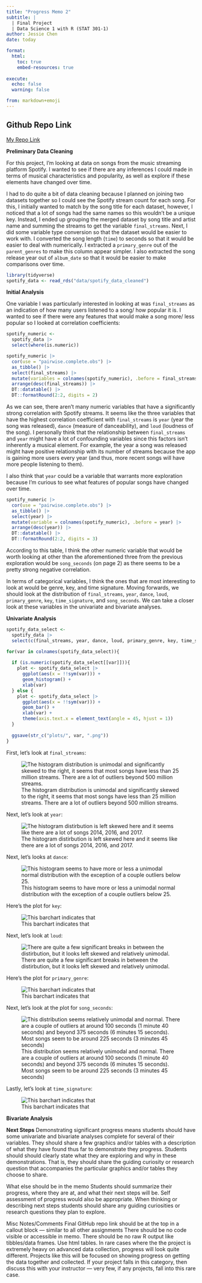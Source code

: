 ```yaml
---
title: "Progress Memo 2"
subtitle: |
  | Final Project 
  | Data Science 1 with R (STAT 301-1)
author: Jessie Chen
date: today

format:
  html:
    toc: true
    embed-resources: true
    
execute:
  echo: false
  warning: false

from: markdown+emoji 
---
```


::: {.callout-tip icon="false"}
## Github Repo Link

[My Repo Link](https://github.com/stat301-1-2023-fall/final-project-1-Jchench)
:::

**Preliminary Data Cleaning**

For this project, I'm looking at data on songs from the music streaming platform Spotify. I wanted to see if there are any inferences I could made in terms of musical characteristics and popularity, as well as explore if these elements have changed over time.

I had to do quite a bit of data cleaning because I planned on joining two datasets together so I could see the Spotify stream count for each song. For this, I initially wanted to match by the song title for each dataset, however, I noticed that a lot of songs had the same names so this wouldn't be a unique key. Instead, I ended up grouping the merged dataset by song title and artist name and summing the streams to get the variable `final_streams`. Next, I did some variable type conversion so that the dataset would be easier to work with. I converted the song length (`time`) to seconds so that it would be easier to deal with numerically. I extracted a `primary_genre` out of the `parent_genres` to make this column appear simpler. I also extracted the song release year out of `album_date` so that it would be easier to make comparisons over time.
```r
library(tidyverse)
spotify_data <- read_rds("data/spotify_data_cleaned")
```

**Initial Analysis**

One variable I was particularly interested in looking at was `final_streams` as an indication of how many users listened to a song/ how popular it is. I wanted to see if there were any features that would make a song more/ less popular so I looked at correlation coefficients:

```r
spotify_numeric <- 
  spotify_data |> 
  select(where(is.numeric))

spotify_numeric |> 
  cor(use = "pairwise.complete.obs") |> 
  as_tibble() |> 
  select(final_streams) |> 
  mutate(variables = colnames(spotify_numeric), .before = final_streams) |> 
  arrange(desc(final_streams)) |> 
  DT::datatable() |> 
  DT::formatRound(2:2, digits = 2)
```
As we can see, there aren't many numeric variables that have a significantly strong correlation with Spotify streams. It seems like the three variables that have the highest correlation coefficient with `final_streams` is `year` (year the song was released), `dance` (measure of danceability), and `loud` (loudness of the song). I personally think that the relationship between `final_streams` and `year` might have a lot of confounding variables since this factors isn't inherently a musical element. For example, the year a song was released might have positive relationship with its number of streams because the app is gaining more users every year (and thus, more recent songs will have more people listening to them).

I also think that `year` could be a variable that warrants more exploration because I'm curious to see what features of popular songs have changed over time.
```r
spotify_numeric |> 
  cor(use = "pairwise.complete.obs") |> 
  as_tibble() |> 
  select(year) |> 
  mutate(variable = colnames(spotify_numeric), .before = year) |> 
  arrange(desc(year)) |> 
  DT::datatable() |> 
  DT::formatRound(2:2, digits = 3)
```
According to this table, I think the other numeric variable that would be worth looking at other than the aforementioned three from the previous exploration would be `song_seconds` (on page 2) as there seems to be a pretty strong negative correlation.

In terms of categorical variables, I think the ones that are most interesting to look at would be genre, key, and time signature. Moving forwards, we should look at the distribution of `final_streams`, `year`, `dance`, `loud`, `primary_genre`, `key`, `time_signature`, and `song_seconds`. We can take a closer look at these variables in the univariate and bivariate analyses.

**Univariate Analysis**
```r
spotify_data_select <- 
  spotify_data |> 
  select(c(final_streams, year, dance, loud, primary_genre, key, time_signature, song_seconds))

for(var in colnames(spotify_data_select)){
  
  if (is.numeric(spotify_data_select[[var]])){
    plot <- spotify_data_select |> 
      ggplot(aes(x = !!sym(var))) +
      geom_histogram() +
      xlab(var)
  } else {
    plot <- spotify_data_select |> 
      ggplot(aes(x = !!sym(var))) +
      geom_bar() +
      xlab(var) +
      theme(axis.text.x = element_text(angle = 45, hjust = 1))
  }
  
  ggsave(str_c("plots/", var, ".png"))
}
```

First, let's look at `final_streams`:

![The histogram distribution is unimodal and significantly skewed to the right, it seems that most songs have less than 25 million streams. There are a lot of outliers beyond 500 million streams.](plots/final_streams.png)

Next, let's look at `year`:

![The histogram distirbution is left skewed here and it seems like there are a lot of songs 2014, 2016, and 2017.](plots/year.png)

Next, let's looks at `dance`:

![This histogram seems to have more or less a unimodal normal distribution with the exception of a couple outliers below 25.](plots/dance.png)

Here's the plot for `key`:

![This barchart indicates that](plots/key.png)

Next, let's look at `loud`:

![There are quite a few significant breaks in between the distirbution, but it looks left skewed and relatively unimodal.](plots/loud.png)

Here's the plot for `primary_genre`:

![This barchart indicates that](plots/primary_genre.png)

Next, let's look at the plot for `song_seconds`:

![This distribution seems relatively unimodal and normal. There are a couple of outliers at around 100 seconds (1 minute 40 seconds) and beyond 375 seconds (6 minutes 15 seconds). Most songs seem to be around 225 seconds (3 minutes 45 seconds)](plots/song_seconds.png)

Lastly, let's look at `time_signature`:

![This barchart indicates that](plots/time_signature.png)


**Bivariate Analysis**

**Next Steps**
Demonstrating significant progress means students should have some univariate and bivariate analyses complete for several of their variables. They should share a few graphics and/or tables with a description of what they have found thus far to demonstrate they progress. Students should should clearly state what they are exploring and why in these demonstrations. That is, they should share the guiding curiosity or research question that accompanies the particular graphics and/or tables they choose to share.

What else should be in the memo Students should summarize their progress, where they are at, and what their next steps will be. Self assessment of progress would also be appropriate. When thinking or describing next steps students should share any guiding curiosities or research questions they plan to explore.

Misc Notes/Comments Final GitHub repo link should be at the top in a callout block --- similar to all other assignments There should be no code visible or accessible in memo. There should be no raw R output like tibbles/data frames. Use html tables. In rare cases where the the project is extremely heavy on advanced data collection, progress will look quite different. Projects like this will be focused on showing progress on getting the data together and collected. If your project falls in this category, then discuss this with your instructor --- very few, if any projects, fall into this rare case.
